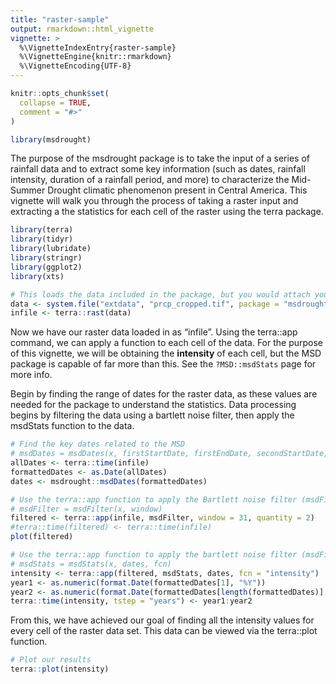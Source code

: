 ```yaml
---
title: "raster-sample"
output: rmarkdown::html_vignette
vignette: >
  %\VignetteIndexEntry{raster-sample}
  %\VignetteEngine{knitr::rmarkdown}
  %\VignetteEncoding{UTF-8}
---
```


```r
knitr::opts_chunk$set(
  collapse = TRUE,
  comment = "#>"
)
```

```r
library(msdrought)
```

The purpose of the msdrought package is to take the input of a series of rainfall data and to extract some key information (such as dates, rainfall intensity, duration of a rainfall period, and more) to characterize the Mid-Summer Drought climatic phenomenon present in Central America. This vignette will walk you through the process of taking a raster input and extracting a the statistics for each cell of the raster using the terra package.

```r
library(terra)
library(tidyr)
library(lubridate)
library(stringr)
library(ggplot2)
library(xts)

# This loads the data included in the package, but you would attach your own
data <- system.file("extdata", "prcp_cropped.tif", package = "msdrought") 
infile <- terra::rast(data)
```

Now we have our raster data loaded in as "infile". Using the terra::app command, we can apply a function to each cell of the data. For the purpose of this vignette, we will be obtaining the **intensity** of each cell, but the MSD package is capable of far more than this. See the `?MSD::msdStats` page for more info.

Begin by finding the range of dates for the raster data, as these values are needed for the package to understand the statistics. Data processing begins by filtering the data using a bartlett noise filter, then apply the msdStats function to the data.

```r
# Find the key dates related to the MSD
# msdDates = msdDates(x, firstStartDate, firstEndDate, secondStartDate, secondEndDate)
allDates <- terra::time(infile)
formattedDates <- as.Date(allDates)
dates <- msdrought::msdDates(formattedDates)

# Use the terra::app function to apply the Bartlett noise filter (msdFilter) to the raster
# msdFilter = msdFilter(x, window)
filtered <- terra::app(infile, msdFilter, window = 31, quantity = 2)
#terra::time(filtered) <- terra::time(infile)
plot(filtered)
```

```r
# Use the terra::app function to apply the bartlett noise filter (msdFilter) to the raster
# msdStats = msdStats(x, dates, fcn)
intensity <- terra::app(filtered, msdStats, dates, fcn = "intensity")
year1 <- as.numeric(format.Date(formattedDates[1], "%Y"))
year2 <- as.numeric(format.Date(formattedDates[length(formattedDates)], "%Y"))
terra::time(intensity, tstep = "years") <- year1:year2
```

From this, we have achieved our goal of finding all the intensity values for every cell of the raster data set. This data can be viewed via the terra::plot function.

```r
# Plot our results
terra::plot(intensity)
```
